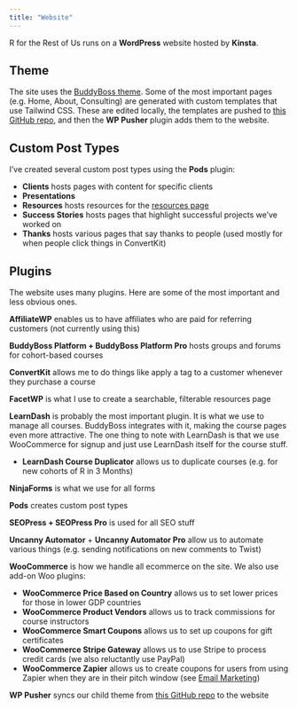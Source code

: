 ```yaml
---
title: "Website"
---
```


R for the Rest of Us runs on a **WordPress** website hosted by **Kinsta**. 

## Theme

The site uses the [BuddyBoss theme](https://www.buddyboss.com/resources/docs/buddyboss-theme/). Some of the most important pages (e.g. Home, About, Consulting) are generated with custom templates that use Tailwind CSS. These are edited locally, the templates are pushed to [this GitHub repo](https://github.com/rfortherestofus/buddyboss-theme-child), and then the **WP Pusher** plugin adds them to the website. 

## Custom Post Types

I've created several custom post types using the **Pods** plugin:

- **Clients** hosts pages with content for specific clients
- **Presentations**
- **Resources** hosts resources for the [resources page](https://rfortherestofus.com/resources/)
- **Success Stories** hosts pages that highlight successful projects we've worked on
- **Thanks** hosts various pages that say thanks to people (used mostly for when people click things in ConvertKit)

## Plugins

The website uses many plugins. Here are some of the most important and less obvious ones. 

**AffiliateWP** enables us to have affiliates who are paid for referring customers (not currently using this)

**BuddyBoss Platform + BuddyBoss Platform Pro** hosts groups and forums for cohort-based courses

**ConvertKit** allows me to do things like apply a tag to a customer whenever they purchase a course

**FacetWP** is what I use to create a searchable, filterable resources page

**LearnDash** is probably the most important plugin. It is what we use to manage all courses. BuddyBoss integrates with it, making the course pages even more attractive. The one thing to note with LearnDash is that we use WooCommerce for signup and just use LearnDash itself for the course stuff.

- **LearnDash Course Duplicator** allows us to duplicate courses (e.g. for new cohorts of R in 3 Months)

**NinjaForms** is what we use for all forms

**Pods** creates custom post types

**SEOPress + SEOPress Pro** is used for all SEO stuff

**Uncanny Automator** + **Uncanny Automator Pro** allow us to automate various things (e.g. sending notifications on new comments to Twist)

**WooCommerce** is how we handle all ecommerce on the site. We also use add-on Woo plugins:

- **WooCommerce Price Based on Country** allows us to set lower prices for those in lower GDP countries
- **WooCommerce Product Vendors** allows us to track commissions for course instructors
- **WooCommerce Smart Coupons** allows us to set up coupons for gift certificates
- **WooCommerce Stripe Gateway** allows us to use Stripe to process credit cards (we also reluctantly use PayPal)
- **WooCommerce Zapier** allows us to create coupons for users from using Zapier when they are in their pitch window (see [Email Marketing](https://www.notion.so/Email-Marketing-cd082f1d53b44cfd9ab210648f72ebe3))

**WP Pusher** syncs our child theme from [this GitHub repo](https://www.notion.so/Website-19a7362de25746679ea61ccac1bae983) to the website
